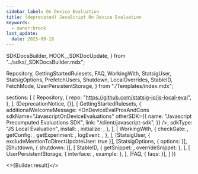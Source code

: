 ```yaml
---
sidebar_label: On Device Evaluation 
title: (deprecated) JavaScript On Device Evaluation
keywords:
  - owner:brock
last_update:
  date: 2025-09-18
---
```


  SDKDocsBuilder,
  HOOK__SDKDocUpdate,
} from "../sdks/_SDKDocsBuilder.mdx";

  Repository,
  GettingStartedRulesets,
  FAQ,
  WorkingWith,
  StatsigUser,
  StatsigOptions,
  PrefetchUsers,
  Shutdown,
  LocalOverrides,
  StableID,
  FetchMode,
  UserPersistentStorage,
} from "./Templates/index.mdx";






  sections: [
    [
      Repository,
      {
        repo: "https://github.com/statsig-io/js-local-eval",
      },
    ],
    [DeprecationNotice, {}],
    [
      GettingStartedRulesets,
      {
        additionalWelcomeMessage: <OnDeviceEvalProsAndCons
          sdkName="JavascriptOnDeviceEvaluations"
          otherSDK={{
            name: "Javascript Precomputed Evaluations SDK",
            link: "/client/javascript-sdk",
          }}
        />,
        sdkType: "JS Local Evaluation",
        install: <Install />,
        initialize: <Initialize />,
      },
    ],
    [
      WorkingWith,
      {
        checkGate: <CheckGate />,
        getConfig: <GetConfig />,
        getExperiment: <GetExperiment />,
        logEvent: <LogEvent />,
      },
    ],
    [StatsigUser, { excludeMentionToDirectUpdateUser: true }],
    [StatsigOptions, { options: <Options /> }],
    [Shutdown, { shutdown: <ShutdownSnippet /> }],
    [
      StableID,
      { getSnippet: <GetStableID />, overrideSnippet: <OverrideStableID /> },
    ],
    [
      UserPersistentStorage,
      { interface: <PersistentStorageInterface />, example: <PersistentStorageExample /> },
    ],
    [FAQ, { faqs: <MoreFAQs /> }],
  ]
})


<>{Builder.result}</>

